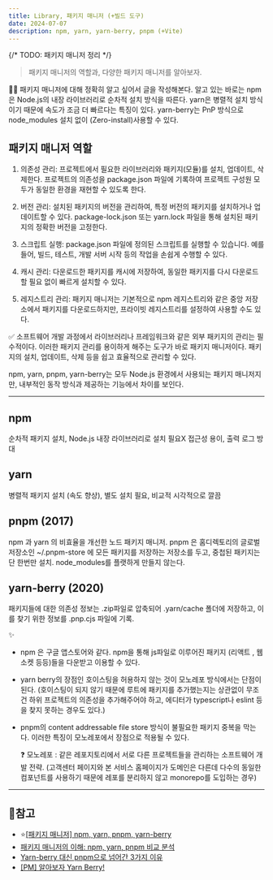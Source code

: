 ```yaml
---
title: Library, 패키지 매니저 (+빌드 도구)
date: 2024-07-07
description: npm, yarn, yarn-berry, pnpm (+Vite)
---
```


{/* TODO: 패키지 매니저 정리 */}

> 패키지 매니저의 역할과, 다양한 패키지 매니저를 알아보자.

👩‍💻 패키지 매니저에 대해 정확히 알고 싶어서 글을 작성해본다. 알고 있는 바로는 npm은 Node.js의 내장 라이브러리로 순차적 설치
방식을 따른다. yarn은 병렬적 설치 방식이기 때문에 속도가 조금 더 빠르다는 특징이 있다. yarn-berry는 PnP 방식으로 node_modules 설치 없이
(Zero-install)사용할 수 있다.

## 패키지 매니저 역할

1. 의존성 관리:
   프로젝트에서 필요한 라이브러리와 패키지(모듈)를 설치, 업데이트, 삭제한다.
   프로젝트의 의존성을 package.json 파일에 기록하여 프로젝트 구성원 모두가 동일한 환경을 재현할 수 있도록 한다.

2. 버전 관리:
   설치된 패키지의 버전을 관리하여, 특정 버전의 패키지를 설치하거나 업데이트할 수 있다.
   package-lock.json 또는 yarn.lock 파일을 통해 설치된 패키지의 정확한 버전을 고정한다.

3. 스크립트 실행:
   package.json 파일에 정의된 스크립트를 실행할 수 있습니다. 예를 들어, 빌드, 테스트, 개발 서버 시작 등의 작업을 손쉽게
   수행할 수 있다.

4. 캐시 관리:
   다운로드한 패키지를 캐시에 저장하여, 동일한 패키지를 다시 다운로드할 필요 없이 빠르게 설치할 수 있다.

5. 레지스트리 관리:
   패키지 매니저는 기본적으로 npm 레지스트리와 같은 중앙 저장소에서 패키지를 다운로드하지만, 프라이빗 레지스트리를
   설정하여 사용할 수도 있다.

✅ 소프트웨어 개발 과정에서 라이브러리나 프레임워크와 같은 외부 패키지의 관리는 필수적이다. 이러한 패키지 관리를 용이하게
해주는 도구가 바로 패키지 매니저이다. 패키지의 설치, 업데이트, 삭제 등을 쉽고 효율적으로 관리할 수 있다.

npm, yarn, pnpm, yarn-berry는 모두 Node.js 환경에서 사용되는 패키지 매니저지만, 내부적인 동작 방식과 제공하는 기능에서
차이를 보인다.

<hr />

## npm

순차적 패키지 설치, Node.js 내장 라이브러리로 설치 필요X 접근성 용이, 출력 로그 방대

## yarn

병렬적 패키지 설치 (속도 향상), 별도 설치 필요, 비교적 시각적으로 깔끔

## pnpm (2017)

npm 과 yarn 의 비효율을 개선한 노드 패키지 매니저.
pnpm 은 홈디렉토리의 글로벌 저장소인 ~/.pnpm-store 에 모든 패키지를 저장하는 저장소를 두고, 중첩된 패키지는 단 한번만 설치.
node_modules를 플랫하게 만들지 않는다.

## yarn-berry (2020)

패키지들에 대한 의존성 정보는 .zip파일로 압축되어 .yarn/cache 폴더에 저장하고, 이를 찾기 위한 정보를 .pnp.cjs 파일에 기록.

✨

- npm 은 구글 앱스토어와 같다. npm을 통해 js파일로 이루어진 패키지 (리액트 , 웹소켓 등등)들을 다운받고 이용할 수 있다.

- yarn berry의 장점인 호이스팅을 허용하지 않는 것이 모노레포 방식에서는 단점이 된다. (호이스팅이 되지 않기 때문에 루트에 패키지를
  추가했는지는 상관없이 무조건 하위 프로젝트의 의존성을 추가해주어야 하고, 에디터가 typescript나 eslint 등을 찾지 못하는 경우도 있다.)

- pnpm의 content addressable file store 방식이 불필요한 패키지 중복을 막는다. 이러한 특징이 모노레포에서 장점으로
  적용될 수 있다.

  ❓ 모노레포 : 같은 레포지토리에서 서로 다른 프로젝트들을 관리하는 소프트웨어 개발 전략. (고객센터 페이지와 본 서비스
  홈페이지가 도메인은 다른데 다수의 동일한 컴포넌트를 사용하기 때문에 레포를 분리하지 않고 monorepo를 도입하는 경우)

<hr />

## 📌참고

- ⭐[[패키지 매니저] npm, yarn, pnpm, yarn-berry](https://velog.io/@seobbang/%ED%8C%A8%ED%82%A4%EC%A7%80-%EB%A7%A4%EB%8B%88%EC%A0%80-npm-yarn-pnpm-yarn-berry)
- [패키지 매니저의 이해: npm, yarn, pnpm 비교 분석](https://f-lab.kr/insight/understanding-package-managers?gad_source=1&gclid=Cj0KCQjw1qO0BhDwARIsANfnkv8cxPhIZe3g8oElFMc7_4Y4uElT_U7xhSDVdwmwcECqsCNs8lnK_vUaAlF2EALw_wcB)
- [Yarn-berry 대신 pnpm으로 넘어간 3가지 이유](https://engineering.ab180.co/stories/yarn-to-pnpm)
- [[PM] 알아보자 Yarn Berry!](https://velog.io/@dev_jiminn/PM-%EC%95%8C%EC%95%84%EB%B3%B4%EC%9E%90-Yarn-Berry)
